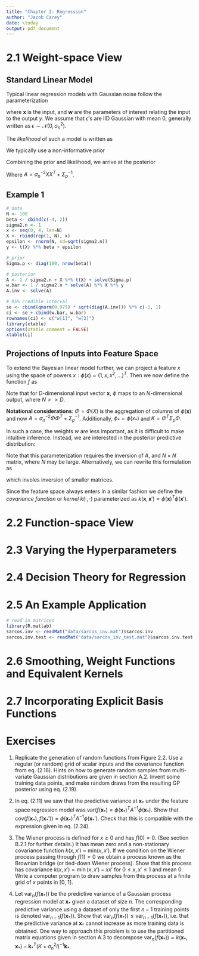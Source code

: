 ```yaml
---
title: "Chapter 2: Regression"
author: "Jacob Carey"
date: \today
output: pdf_document
---
```


# 2.1 Weight-space View

## Standard Linear Model

Typical linear regression models with Gaussian noise follow the parameterization
\begin{equation}
f(\mathbf{x}) = \mathbf{x}^T\mathbf{w}, \qquad y = f(\mathbf{x}) + \epsilon
\end{equation}

where $\mathbf{x}$ is the input, and $\mathbf{w}$ are the parameters of interest relating the input to the output $y$. We assume that $\epsilon$'s are IID Gaussian with mean 0, generally written as $\epsilon \sim \mathcal{N}(0, \sigma_n^2)$.

The *likelihood* of such a model is written as

\begin{equation}
p(\mathbf{y}|X, \mathbf{w}) = \mathcal{N}(X^T\mathbf{w}, \sigma_n^2 I)
\end{equation}

We typically use a non-informative prior
\begin{equation}
\mathbf{w} \sim \mathcal{N}(\mathbf{0}, \Sigma_p)
\end{equation}

Combining the prior and likelihood, we arrive at the posterior

\begin{equation}
p(\mathbf{w}|X, \mathbf{y}) \sim \mathcal{N}(\mathbf{\bar{w}}=\frac{1}{\sigma_n^2}A^{-1}X\mathbf{y}, A^{-1})
\end{equation}

Where $A=\sigma_n^{-2}XX^T+\Sigma_p^{-1}$.

## Example 1

```r
# data
N <- 100
beta <- cbind(c(-4, 2))
sigma2.n <- 1
x <- seq(0, 4, len=N)
X <- rbind(rep(1, N), x)
epsilon <- rnorm(N, sd=sqrt(sigma2.n))
y <- t(X) %*% beta + epsilon

# prior
Sigma.p <- diag(100, nrow(beta))

# posterior 
A <- 1 / sigma2.n + X %*% t(X) + solve(Sigma.p)
w.bar <- 1 / sigma2.n * solve(A) %*% X %*% y
A.inv <- solve(A)

# 95% credible interval
se <- cbind(qnorm(0.975) * sqrt(diag(A.inv))) %*% c(-1, 1)
ci <- se + cbind(w.bar, w.bar)
rownames(ci) <- c("w[1]", "w[2]")
library(xtable)
options(xtable.comment = FALSE)
xtable(ci)
```

## Projections of Inputs into Feature Space

To extend the Bayesian linear model further, we can project a feature $x$ using the space of powers $x: \phi(x) = (1, x, x^2, ...)^T$. Then we now define the function $f$ as

\begin{equation}
f(\mathbf{x})=\phi(\mathbf{x})^T\mathbf{w}
\end{equation}

Note that for $D$-dimensional input vector $\mathbf{x}$, $\phi$ maps to an $N$-dimensional output, where $N>>D$.

**Notational considerations**: $\Phi=\Phi(X)$ is the aggregation of columns of $\phi(\mathbf{x})$ and now $A=\sigma_n^{-2} \Phi \Phi^T + \Sigma_p^{-1}$. Additionally, $\phi_*=\phi(x_*)$ and $K=\Phi^T\Sigma_p\Phi$.

In such a case, the weights $w$ are less important, as it is difficult to make intuitive inference. Instead, we are interested in the posterior predictive distribution:

\begin{equation}
f_{*}|\mathbf{x}_{*},X, \mathbf{y} \sim \mathcal{N}(\frac{1}{\sigma_n^2}\phi(\mathbf{x}_{*})^TA^{-1}\Phi\mathbf{y}, \phi(\mathbf{x}_{*})^TA^{-1}\phi(\mathbf{x}_{*}))
\end{equation}

Note that this parameterization requires the inversion of $A$, and $N\times N$ matrix, where $N$ may be large. Alternatively, we can rewrite this formulation as 
\begin{equation}
f_{*}|\mathbf{x}_{*},X, \mathbf{y} \sim \mathcal{N}(\phi_*^T\Sigma_p\Phi(K+\sigma_n^2I)^{-1}\mathbf{y},\phi_*^T\Sigma_p\phi_*-\phi_*^T\Sigma_p\Phi(K+\sigma_n^2I)^{-1}\Phi^T\Sigma_p\phi_*)
\end{equation}

which involes inversion of smaller matrices.

Since the feature space always enters in a similar fashion we define the *covariance function* or *kernel* $k(\cdot, \cdot)$ parameterized as $k(\mathbf{x}, \mathbf{x}')=\phi(\mathbf{x})^T\phi(\mathbf{x}')$.


# 2.2 Function-space View

# 2.3 Varying the Hyperparameters

# 2.4 Decision Theory for Regression

# 2.5 An Example Application

```r
# read in matrices
library(R.matlab)
sarcos.inv <- readMat("data/sarcos_inv.mat")$sarcos.inv
sarcos.inv.test <- readMat("data/sarcos_inv_test.mat")$sarcos.inv.test
```

# 2.6 Smoothing, Weight Functions and Equivalent Kernels

# 2.7 Incorporating Explicit Basis Functions

# Exercises

1. Replicate the generation of random functions from Figure 2.2. Use a regular (or random) grid of scalar inputs and the covariance function from eq. (2.16). Hints on how to generate random samples from multi-variate Gaussian distributions are given in section A.2. Invent some training data points, and make random draws from the resulting GP posterior using eq. (2.19).

2. In eq. (2.11) we saw that the predictive variance at $\mathbf{x}_*$ under the feature space regression model was var$(f(\mathbf{x}_*)=\phi(\mathbf{x}_*)^TA^{-1}\phi(\mathbf{x}_*)$. Show that cov$(f(\mathbf{x}_*),f(\mathbf{x}_*'))=\phi(\mathbf{x}_*)^TA^{-1}\phi(\mathbf{x}_*')$. Check that this is compatible with the expression given in eq. (2.24).

3. The Wiener process is defined for $x\geq0$ and has $f(0) = 0$. (See section B.2.1 for further details.) It has mean zero and a non-stationary covariance function $k(x, x')$ = min$(x, x')$. If we condition on the Wiener process passing through $f(1) = 0$ we obtain a process known as the Brownian bridge (or tied-down Wiener process). Show that this process has covariance $k(x,x') = \min(x,x')-xx'$ for $0 \leq x,x' \leq 1$ and mean 0. Write a computer program to draw samples from this process at a finite grid of $x$ points in [0, 1].

4. Let $\text{var}_n(f(\mathbf{x}_*))$ be the predictive variance of a Gaussian process regression model at $\mathbf{x}_*$ given a dataset of size $n$. The corresponding predictive variance using a dataset of only the first $n-1$ training points is denoted $\text{var}_{n-1}(f(\mathbf{x}_*))$. Show that $\text{var}_n(f(\mathbf{x}_*)) \leq \text{var}_{n-1}(f(\mathbf{x}_*))$, i.e. that the predictive variance at $\mathbf{x}_*$ cannot increase as more training data is obtained. One way to approach this problem is to use the partitioned matrix equations given in section A.3 to decompose $\text{var}_n(f(\mathbf{x}_*)) = k(\mathbf{x}_*, \mathbf{x}_*) - \mathbf{k}^T_* (K+\sigma_n^2I)^{-1}\mathbf{k}_*$. 

